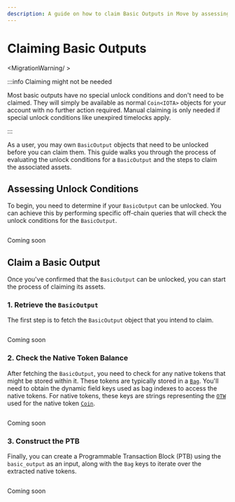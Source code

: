 ```yaml
---
description: A guide on how to claim Basic Outputs in Move by assessing and unlocking owned objects.
---
```



# Claiming Basic Outputs

<MigrationWarning/ >

:::info Claiming might not be needed

Most basic outputs have no special unlock conditions and don't need to be claimed. They will simply be available as normal `Coin<IOTA>` objects for your account with no further action required. Manual claiming is only needed if special unlock conditions like unexpired timelocks apply.

:::

As a user, you may own `BasicOutput` objects that need to be unlocked before you can claim them. This guide walks you through the process of evaluating the unlock conditions for a `BasicOutput` and the steps to claim the associated assets.

## Assessing Unlock Conditions

To begin, you need to determine if your `BasicOutput` can be unlocked. You can achieve this by performing specific off-chain queries that will check the unlock conditions for the `BasicOutput`.

<Tabs groupId="code-language">
<TabItem value="rust" label="Rust">

```rust file=<rootDir>/docs/examples/rust/stardust/check-basic-output-unlock-conditions.rs#L20-L56
```

</TabItem>
<TabItem value="typescript" label="TypeScript">

Coming soon

</TabItem>
</Tabs>

## Claim a Basic Output

Once you've confirmed that the `BasicOutput` can be unlocked, you can start the process of claiming its assets.

### 1. Retrieve the `BasicOutput`

The first step is to fetch the `BasicOutput` object that you intend to claim.

<Tabs groupId="code-language">
<TabItem value="rust" label="Rust">

```rust file=<rootDir>/docs/examples/rust/stardust/basic-output-claim.rs#L56-L81
```

</TabItem>
<TabItem value="typescript" label="TypeScript">

Coming soon

</TabItem>
</Tabs>

### 2. Check the Native Token Balance

After fetching the `BasicOutput`, you need to check for any native tokens that might be stored within it. 
These tokens are typically stored in a [`Bag`](../../../references/framework/iota-framework/bag.mdx). 
You'll need to obtain the dynamic field keys used as bag indexes to access the native tokens.
For native tokens,
these keys are strings representing the [`OTW`](../../iota-101/iota-move-concepts/one-time-witness.mdx) used for the native token [`Coin`](../../../references/framework/iota-framework/coin.mdx#resource-coin).

<Tabs groupId="code-language">
<TabItem value="rust" label="Rust">

```rust file=<rootDir>/docs/examples/rust/stardust/basic-output-claim.rs#L83-L110
```

</TabItem>
<TabItem value="typescript" label="TypeScript">

Coming soon

</TabItem>
</Tabs>

### 3. Construct the PTB

Finally, you can create a Programmable Transaction Block (PTB) using the `basic_output` as an input,
along with the `Bag` keys to iterate over the extracted native tokens.

<Tabs groupId="code-language">
<TabItem value="rust" label="Rust">

```rust file=<rootDir>/docs/examples/rust/stardust/basic-output-claim.rs#L113-L177
```

</TabItem>
<TabItem value="typescript" label="TypeScript">

Coming soon

</TabItem>
</Tabs>